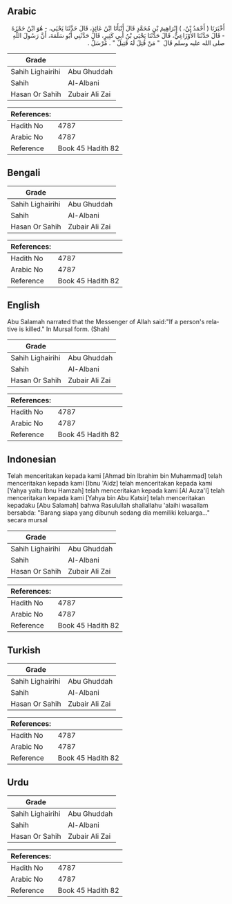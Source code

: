 ## Arabic


<div dir="rtl" lang="ar" style={{fontSize:'larger',backgroundColor:'#f8f9fa',padding:20}}>
أَخْبَرَنَا ‏(‏ أَحْمَدُ بْنُ، ‏)‏ إِبْرَاهِيمَ بْنِ مُحَمَّدٍ قَالَ أَنْبَأَنَا ابْنُ عَائِذٍ، قَالَ حَدَّثَنَا يَحْيَى، - هُوَ ابْنُ حَمْزَةَ - قَالَ حَدَّثَنَا الأَوْزَاعِيُّ، قَالَ حَدَّثَنَا يَحْيَى بْنُ أَبِي كَثِيرٍ، قَالَ حَدَّثَنِي أَبُو سَلَمَةَ، أَنَّ رَسُولَ اللَّهِ صلى الله عليه وسلم قَالَ ‏ "‏ مَنْ قُتِلَ لَهُ قَتِيلٌ ‏"‏ ‏.‏ مُرْسَلٌ ‏.‏
</div>
<div style={{backgroundColor:'#f8f9fa',padding:20, marginBottom: 10}}><table> <thead> <tr> <th>Grade</th> <th></th> </tr> </thead> <tbody> <tr><td>Sahih Lighairihi</td><td>Abu Ghuddah</td></tr><tr><td>Sahih</td><td>Al-Albani</td></tr><tr><td>Hasan Or Sahih</td><td>Zubair Ali Zai</td></tr></tbody></table><table> <thead> <tr> <th>References:</th> <th></th> </tr> </thead> <tbody><tr><td>Hadith No</td><td>4787</td></tr><tr><td>Arabic No</td><td>4787</td></tr><tr><td>Reference</td><td>Book 45 Hadith 82</td></tr></tbody></table></div>

## Bengali


<div dir="ltr" lang="bn" style={{fontSize:'larger',backgroundColor:'#f8f9fa',padding:20}}>

</div>
<div style={{backgroundColor:'#f8f9fa',padding:20, marginBottom: 10}}><table> <thead> <tr> <th>Grade</th> <th></th> </tr> </thead> <tbody> <tr><td>Sahih Lighairihi</td><td>Abu Ghuddah</td></tr><tr><td>Sahih</td><td>Al-Albani</td></tr><tr><td>Hasan Or Sahih</td><td>Zubair Ali Zai</td></tr></tbody></table><table> <thead> <tr> <th>References:</th> <th></th> </tr> </thead> <tbody><tr><td>Hadith No</td><td>4787</td></tr><tr><td>Arabic No</td><td>4787</td></tr><tr><td>Reference</td><td>Book 45 Hadith 82</td></tr></tbody></table></div>

## English


<div dir="ltr" lang="en" style={{fontSize:'larger',backgroundColor:'#f8f9fa',padding:20}}>
Abu Salamah narrated that the Messenger of Allah said:"If a person's relative is killed." In Mursal form. (Shah)
</div>
<div style={{backgroundColor:'#f8f9fa',padding:20, marginBottom: 10}}><table> <thead> <tr> <th>Grade</th> <th></th> </tr> </thead> <tbody> <tr><td>Sahih Lighairihi</td><td>Abu Ghuddah</td></tr><tr><td>Sahih</td><td>Al-Albani</td></tr><tr><td>Hasan Or Sahih</td><td>Zubair Ali Zai</td></tr></tbody></table><table> <thead> <tr> <th>References:</th> <th></th> </tr> </thead> <tbody><tr><td>Hadith No</td><td>4787</td></tr><tr><td>Arabic No</td><td>4787</td></tr><tr><td>Reference</td><td>Book 45 Hadith 82</td></tr></tbody></table></div>

## Indonesian


<div dir="ltr" lang="id" style={{fontSize:'larger',backgroundColor:'#f8f9fa',padding:20}}>
Telah menceritakan kepada kami [Ahmad bin Ibrahim bin Muhammad] telah menceritakan kepada kami [Ibnu 'Aidz] telah menceritakan kepada kami [Yahya yaitu Ibnu Hamzah] telah menceritakan kepada kami [Al Auza'I] telah menceritakan kepada kami [Yahya bin Abu Katsir] telah menceritakan kepadaku [Abu Salamah] bahwa Rasulullah shallallahu 'alaihi wasallam bersabda: "Barang siapa yang dibunuh sedang dia memiliki keluarga..." secara mursal
</div>
<div style={{backgroundColor:'#f8f9fa',padding:20, marginBottom: 10}}><table> <thead> <tr> <th>Grade</th> <th></th> </tr> </thead> <tbody> <tr><td>Sahih Lighairihi</td><td>Abu Ghuddah</td></tr><tr><td>Sahih</td><td>Al-Albani</td></tr><tr><td>Hasan Or Sahih</td><td>Zubair Ali Zai</td></tr></tbody></table><table> <thead> <tr> <th>References:</th> <th></th> </tr> </thead> <tbody><tr><td>Hadith No</td><td>4787</td></tr><tr><td>Arabic No</td><td>4787</td></tr><tr><td>Reference</td><td>Book 45 Hadith 82</td></tr></tbody></table></div>

## Turkish


<div dir="ltr" lang="tr" style={{fontSize:'larger',backgroundColor:'#f8f9fa',padding:20}}>

</div>
<div style={{backgroundColor:'#f8f9fa',padding:20, marginBottom: 10}}><table> <thead> <tr> <th>Grade</th> <th></th> </tr> </thead> <tbody> <tr><td>Sahih Lighairihi</td><td>Abu Ghuddah</td></tr><tr><td>Sahih</td><td>Al-Albani</td></tr><tr><td>Hasan Or Sahih</td><td>Zubair Ali Zai</td></tr></tbody></table><table> <thead> <tr> <th>References:</th> <th></th> </tr> </thead> <tbody><tr><td>Hadith No</td><td>4787</td></tr><tr><td>Arabic No</td><td>4787</td></tr><tr><td>Reference</td><td>Book 45 Hadith 82</td></tr></tbody></table></div>

## Urdu


<div dir="rtl" lang="ur" style={{fontSize:'larger',backgroundColor:'#f8f9fa',padding:20}}>

</div>
<div style={{backgroundColor:'#f8f9fa',padding:20, marginBottom: 10}}><table> <thead> <tr> <th>Grade</th> <th></th> </tr> </thead> <tbody> <tr><td>Sahih Lighairihi</td><td>Abu Ghuddah</td></tr><tr><td>Sahih</td><td>Al-Albani</td></tr><tr><td>Hasan Or Sahih</td><td>Zubair Ali Zai</td></tr></tbody></table><table> <thead> <tr> <th>References:</th> <th></th> </tr> </thead> <tbody><tr><td>Hadith No</td><td>4787</td></tr><tr><td>Arabic No</td><td>4787</td></tr><tr><td>Reference</td><td>Book 45 Hadith 82</td></tr></tbody></table></div>